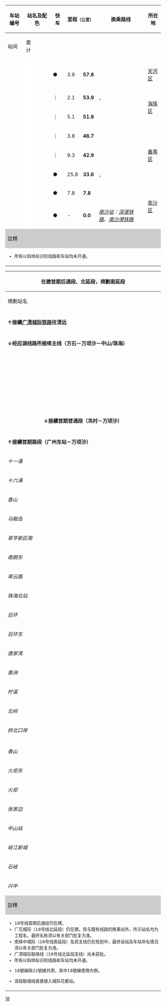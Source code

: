 {| class="wikitable" style="text-align:center;"
! rowspan="2"|车站编号
! rowspan="2" colspan="2" width=100 |站名及配色
! rowspan="2" width=30 |快车
! colspan="2"|里程<small>（公里）</small>
! rowspan="2"|换乘路线
! rowspan="2"|所在地
! rowspan="2"|啟用時間
! rowspan="2"|车站形式
|-
! 站间
! 累计
|-
! colspan="10" style="background:{{廣州地鐵標誌色|18}};" |{{white|18號線}}
|-
! {{广州地铁车站编号|18|08}}
| width="2"  rowspan=8 style="background:#FFFFFF;" |
! {{广州地铁车站链接|冼村}}
|●
| 3.9
| '''57.8'''
| align=left | ''{{广州地铁路线链接|13|S}}''
| [[天河区]]
| rowspan=8| 2021年9月28日
| 地下[[岛式站台]]
|-
! {{广州地铁车站编号|18|07}}
! {{广州地铁车站链接|磨碟沙}}
|｜
| 2.1
| '''53.9'''
| align=left | {{广州地铁路线链接|8|S}} {{广州地铁车站编号|8|25}}、''{{广州地铁路线链接|28|S}}''
| rowspan=2 | [[海珠区]]
| rowspan=4 |地下[[岛式站台]]，帶越行線
|-
! {{广州地铁车站编号|18|06}}
! {{广州地铁车站链接|龙潭}}
|｜
| 5.1
| '''51.8'''
| align=left | ''{{广州地铁路线链接|11|S}}''
|-
! {{广州地铁车站编号|18|05}}
! {{广州地铁车站链接|沙溪}}
|｜
| 3.8
| '''46.7'''
| align=left |
| rowspan=3 | [[番禺区]]
|-
! {{广州地铁车站编号|18|04}}
! {{广州地铁车站链接|南村万博}}
|｜
| 9.3
| '''42.9'''
| align=left | {{广州地铁路线链接|7|S}} {{广州地铁车站编号|7|06}}
|-
! {{广州地铁车站编号|18|03}}
! {{广州地铁车站链接|番禺广场}}
|●
| 25.8
| '''33.6'''
| align=left | {{广州地铁路线链接|3|S}} {{广州地铁车站编号|3|01}}、{{广州地铁路线链接|22|S}} {{广州地铁车站编号|22|01}}
|地下[[双岛式站台]]
|-
! {{广州地铁车站编号|18|02}}
! {{广州地铁车站链接|横沥}}
|●
| 7.8
| '''7.8'''
| align=left | 
| rowspan=2| [[南沙区 (广州市)|南沙区]]
| rowspan=2| 地下[[岛式站台]]
|-
! {{广州地铁车站编号|18|01}}
! {{广州地铁车站链接|万顷沙}}
|●
| -
| '''0.0'''
| align=left | {{rint|cn|rail}} ''[[南沙站]]：[[深湛铁路]]、[[南沙港铁路]]''
|-
! colspan="10" style="background:#CCCCCC;" |註釋
|-
| colspan="10" style="font-size:85%; text-align:left;" |
* 所有以斜体标识的线路和车站均未开通。
|-
| colspan="10" style="font-size:85%;" | <div style="text-align:right;">{{Tnavbar|广州地铁18号线车站列表|mini=1}}</div>
|}
{| class="wikitable  mw-collapsible mw-collapsed" style="text-align:center;"
! colspan="6" | 在建首期后通段、北延段，規劃南延段
|-
! 規劃站名
! 换乘路线
! colspan=2 |所在地
! 当前状态
! 车站形式
|-
! colspan="6" style="background:{{廣州地鐵標誌色|18}};" |{{white|广清城际联络线（18号线北延段支线）}}
|-
| colspan="6" |'''↑接續[[广清城际铁路]]往清远'''
|-
! {{广州地铁车站链接|花都}}{{ref label|2|HUD|HUD}}
| align=left | [[广清城际铁路]]、[[广佛环线|广州东环城际铁路]]<br>{{Rint|gz|metro}} [[广州北站 (地铁)|广州北站]]：{{广州地铁路线链接|9|S}} {{广州地铁车站编号|9|03}}、''{{广州地铁路线链接|24|S}}''<br />{{rint|cn|rail}} [[广州北站]]：[[京广铁路]]、[[京广高速铁路]]
| 广州市
| 花都区
| 规划中
| - 
|-
| colspan="6" |'''↓经应湖线路所接续主线（方石－万顷沙－中山/珠海）'''
|-
! colspan="6" style="background:{{廣州地鐵標誌色|18}};" |{{white|广州东至花都天贵城际（广花城际/18号线北延段）}}
|-
! ''{{广州地铁车站链接|花城街}}''
| align=left | {{rint|cn|prdir}} [[花城街站]]：[[广佛环线|广州东环城际铁路]]
| rowspan=7 | 广州市
| rowspan=3 | [[花都区]]
| rowspan=7 | 建设中
| rowspan=3 | 地下[[岛式站台]]
|-
! ''{{广州地铁车站链接|马鞍山公园}}''
| align=left | {{广州地铁路线链接|9|S}} {{广州地铁车站编号|9|07}}
|-
! ''{{广州地铁车站链接|凤凰南路}}''
| align=left |
|-
! ''{{广州地铁车站链接|方石}}''
| align=left | ''{{广州地铁路线链接|22|S}}''
| rowspan=4 | [[白云区 (广州市)|白云区]]
| rowspan=2 | 地下[[双岛式站台]]{{ref label|1|L22|L22}}
|-
! ''{{广州地铁车站链接|白云城市中心}}''
| align=left | ''{{广州地铁路线标志|22|S}}''
|-
! ''{{广州地铁车站链接|白云东平}}''
| align=left | {{广州地铁路线链接|14|S}} {{广州地铁车站编号|14|02}}
|地下[[岛式站台]]，帶越行線
|-
! ''{{广州地铁车站链接|京溪路}}''
| align=left |
|地下[[岛式站台]]
|-
! colspan="6" style="background:{{廣州地鐵標誌色|18}};" |{{white|18號線（首期后通段）}}
|-
! ''{{广州地铁车站链接|广州东站}}''
<!--|●-->
| align=left | {{广州地铁路线链接|1|S}} {{广州地铁车站编号|1|16}}、{{广州地铁路线链接|3|S}} {{广州地铁车站编号|3|18}}、''{{广州地铁路线链接|11|S}}''<br />{{rint|cn|rail}} [[广州东站]]：[[广深铁路]]、[[穗深城際]]
| 广州市
| [[天河区]]
| 建设中
| 地下[[岛式站台]]
|-
| colspan="6" align="center" | '''↓接續首期首通段（冼村－万顷沙）'''
|-
! colspan="6" style="background:{{廣州地鐵標誌色|18}};" |{{white|南沙至珠海（中山）城际主线（18号线南延段）}}
|-
| colspan="6" |'''↑接續首期路段（广州东站－万顷沙）'''
|-
!''十一涌''
|
| rowspan="2" |广州市
| rowspan="2" |[[南沙区 (广州市)|南沙区]]
|预留站
| rowspan="15" | -
|-
! ''十六涌''
| align="left" |
| rowspan="4" | 规划中
|-
! ''香山''
| align="left" | ''{{广州地铁路线标志|18|S}} 中山支线''
| rowspan="5" | [[中山市]]
| rowspan="5" | [[南朗镇]]
|-
!''马鞍岛''
|
|-
!''翠亨新区南''
|
|-
!''南朗东''
|
|预留站
|-
! ''翠云路''
| align="left" |
| rowspan="9" | 规划中
|-
! ''珠海北站''
| align="left" | {{rint|cn|rail}} [[珠海北站]]：[[广珠城际铁路]]
| rowspan="8" | [[珠海市]]
| rowspan="8" | [[香洲区]]
|-
!''后环''
|
|-
!''后环东''
|
|-
! ''唐家湾''
| align="left" | 
|-
! ''香洲''
| align="left" |
|-
!''柠溪''
|
|-
!''北岭''
|
|-
! ''拱北口岸''
| align="left" | {{rint|cn|rail}} [[珠海站]]：[[广珠城际铁路]]、[[珠机城际铁路]]
|-
! colspan="6" style="background:{{廣州地鐵標誌色|18}};" |{{white|南沙至珠海（中山）城际支线（中山支线）}}
|-
! ''香山''
| align=left | ''{{广州地铁路线标志|18|S}} 主线''
| rowspan="8" | 中山市
| 南朗镇
| 规划中
| rowspan="8" | - 
|-
!''火炬东''
|
| rowspan="4" |[[中山港街道]]
|预留站
|-
!''火炬''
|
| rowspan="6" | 规划中
|-
!''张家边''
|
|-
! ''中山站''
| align="left" | {{rint|cn|rail}} [[中山站 (中山市)|中山站]]：[[广珠城际铁路]]
|-
!''岐江新城''
|
| rowspan="2" |[[石岐街道]]
|-
!''石岐''
|
|-
!''兴中''
|
|[[东区街道 (中山市)|东区街道]]
|-
! colspan="6" style="background:#CCCCCC;" |註釋
|-
| colspan="6" style="font-size:85%; text-align:left;" |
* 18号线首期后通段仍在建。
* 广花城际（18号线北延段）仍在建。除与既有线路的换乘站外，所示站名均为工程名，最终名称须以有关部门批复为准。
* 南珠中城际（18号线南延段）及其支线仍在规划中，最终设站及车站命名情况须以有关部门批复为准。
* 广清城际联络线（18号线北延段支线）尚未获批。
* 所有以斜体标识的线路和车站均未开通。
* {{note label|1|L22|L22}}18號線與22號線共用，其中18號線使用内側。
* {{note label|2|HUD|HUD}}该段联络线直接接入城际花都站。
|-
| colspan="6" style="font-size:85%;" | <div style="text-align: right;">{{Tnavbar|广州地铁18号线车站列表|mini=1}}</div>
|}<noinclude>
[[Category:广州地铁车站列表模板|18]]
</noinclude>